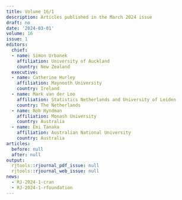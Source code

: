 ```yaml
---
title: Volume 16/1
description: Articles published in the March 2024 issue
draft: no
date: '2024-03-01'
volume: 16
issue: 1
editors:
  chief:
  - name: Simon Urbanek
    affiliation: University of Auckland
    country: New Zealand
  executive:
  - name: Catherine Hurley
    affiliation: Maynooth University
    country: Ireland
  - name: Mark van der Loo
    affiliation: Statistics Netherlands and University of Leiden
    country: The Netherlands
  - name: Rob Hyndman
    affiliation: Monash University
    country: Australia
  - name: Emi Tanaka
    affiliation: Australian National University
    country: Australia
articles:
  before: null
  after: null
output:
  rjtools::rjournal_pdf_issue: null
  rjtools::rjournal_web_issue: null
news:
  - RJ-2024-1-cran
  - RJ-2024-1-rfoundation
---
```


&nbsp;
